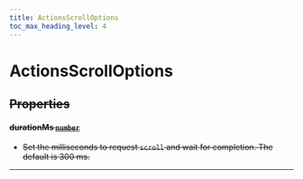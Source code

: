 ```yaml
---
title: ActionsScrollOptions
toc_max_heading_level: 4
---
```


# ActionsScrollOptions <s generated />

## Properties <s generated />

#### durationMs [`number`]( https://developer.mozilla.org/en-US/docs/Web/JavaScript/Reference/Global_Objects/Number) <s generated />

- Set the milliseconds to request `scroll` and wait for completion. The default is 300 ms.

<hr class="solid" />  <s generated />

